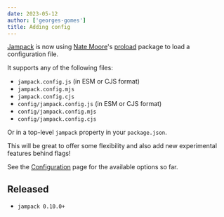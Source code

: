 ```yaml
---
date: 2023-05-12
author: ['georges-gomes']
title: Adding config
---
```


[Jampack](/) is now using [Nate Moore](https://github.com/natemoo-re)'s
[proload](https://github.com/natemoo-re/proload) package to load a configuration file.

It supports any of the following files:

- `jampack.config.js` (in ESM or CJS format)
- `jampack.config.mjs`
- `jampack.config.cjs`
- `config/jampack.config.js` (in ESM or CJS format)
- `config/jampack.config.mjs`
- `config/jampack.config.cjs`

Or in a top-level `jampack` property in your `package.json`.

This will be great to offer some flexibility and also add new experimental features behind flags!

See the [Configuration](/configuration) page for the available options so far.

## Released

- `jampack 0.10.0+`
